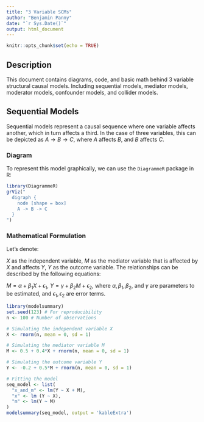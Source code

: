 ```yaml
---
title: "3 Variable SCMs"
author: "Benjamin Panny"
date: "`r Sys.Date()`"
output: html_document
---
```


```r
knitr::opts_chunk$set(echo = TRUE)
```

## Description

This document contains diagrams, code, and basic math behind 3 variable structural causal models. Including sequential models, mediator models, moderator models, confounder models, and collider models.

## Sequential Models

Sequential models represent a causal sequence where one variable affects another, which in turn affects a third. In the case of three variables, this can be depicted as $A \rightarrow B \rightarrow C$, where $A$ affects $B$, and $B$ affects $C$.

### Diagram

To represent this model graphically, we can use the `DiagrammeR` package in R:

```r
library(DiagrammeR)
grViz("
  digraph {
    node [shape = box]
    A -> B -> C
  }
")
```

### Mathematical Formulation

Let's denote:

$X$ as the independent variable,
$M$ as the mediator variable that is affected by $X$ and affects $Y$,
$Y$ as the outcome variable.
The relationships can be described by the following equations:

$M = \alpha + \beta_1X + \epsilon_1$,
$Y = \gamma + \beta_2M + \epsilon_2$,
where $\alpha, \beta_1, \beta_2,$ and $\gamma$ are parameters to be estimated, and $\epsilon_1, \epsilon_2$ are error terms.

```r
library(modelsummary)
set.seed(123) # For reproducibility
n <- 100 # Number of observations

# Simulating the independent variable X
X <- rnorm(n, mean = 0, sd = 1)

# Simulating the mediator variable M
M <- 0.5 + 0.4*X + rnorm(n, mean = 0, sd = 1)

# Simulating the outcome variable Y
Y <- -0.2 + 0.5*M + rnorm(n, mean = 0, sd = 1)

# Fitting the model
seq_model <- list(
  "x_and_m" <- lm(Y ~ X + M),
  "x" <- lm (Y ~ X),
  "m" <- lm(Y ~ M)
)
modelsummary(seq_model, output = 'kableExtra')
```

